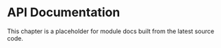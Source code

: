 # API Documentation

This chapter is a placeholder for module docs built from the latest source code. 